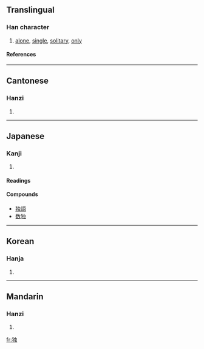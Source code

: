 {{see|獨}}

==Translingual==
===Han character===
{{Han char|rn=94|rad=犬|as=06|sn=9|four=|canj=大竹中一戈 (KHLMI)}}
# [[alone]], [[single]], [[solitary]], [[only]]
====References====
{{Han ref|kx=0711.101|dkj=20406|dj=1123.090|hdz=21344.060|uh=72EC|ud=29420}}

----
==Cantonese==
===Hanzi===
{{yue-hanzi|jyut=|y=duk6}}
# {{defn|Cantonese}}

----
==Japanese==
===Kanji===
{{ja-kanji|grade=5|rs=犬06}}
# {{defn|Japanese}} 
====Readings====
{{ja-readings|on=[[どく]] (doku)|kun=[[ひとり]] (hitori)}}

====Compounds====
* [[独語]]
* [[数独]]

----
==Korean==
===Hanja===
{{ko-hanja|hangeul=독|eumhun=|rv=dok|mr=tok|y=tok}}
# {{defn|Korean}}

----
==Mandarin==
===Hanzi===
{{cmn-hanzi|tra=獨|pin=[[dú]] (du2)|wg=tu<sup>2</sup>}}
# {{defn|Mandarin}}

[[fr:独]]